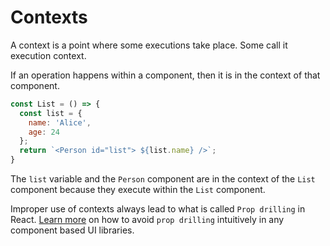 # Contexts

A context is a point where some executions take place. Some call it execution context.

If an operation happens within a component, then it is in the context of that component.

```js filename="list.js" {2} copy
const List = () => {
  const list = {
    name: 'Alice',
    age: 24
  };
  return `<Person id="list"> ${list.name} />`;
}
```

The `list` variable and the `Person` component are in the context of the `List` component because they execute within the `List` component.

Improper use of contexts always lead to what is called `Prop drilling` in React. [Learn more]() on how to avoid `prop drilling` intuitively in any component based UI libraries.

